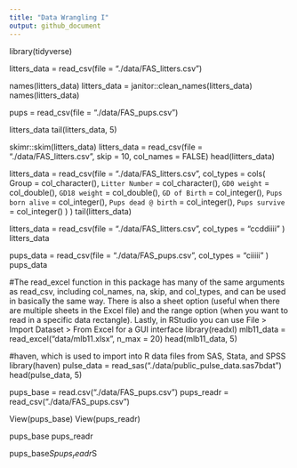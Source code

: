 ```yaml
---
title: "Data Wrangling I"
output: github_document
---
```


library(tidyverse)

litters_data = read_csv(file = "./data/FAS_litters.csv")

names(litters_data)
litters_data = janitor::clean_names(litters_data)
names(litters_data)

pups = read_csv(file = "./data/FAS_pups.csv")

litters_data
tail(litters_data, 5)

skimr::skim(litters_data)
litters_data = read_csv(file = "./data/FAS_litters.csv",
  skip = 10, col_names = FALSE)
head(litters_data)

litters_data = read_csv(file = "./data/FAS_litters.csv",
  col_types = cols(
    Group = col_character(),
    `Litter Number` = col_character(),
    `GD0 weight` = col_double(),
    `GD18 weight` = col_double(),
    `GD of Birth` = col_integer(),
    `Pups born alive` = col_integer(),
    `Pups dead @ birth` = col_integer(),
    `Pups survive` = col_integer()
  )
)
tail(litters_data)

litters_data = read_csv(file = "./data/FAS_litters.csv",
  col_types = "ccddiiii"
)
litters_data

pups_data = read_csv(file = "./data/FAS_pups.csv",
  col_types = "ciiiii"
)
pups_data

#The read_excel function in this package has many of the same arguments as read_csv, including col_names, na, skip, and col_types, and can be used in basically the same way. There is also a sheet option (useful when there are multiple sheets in the Excel file) and the range option (when you want to read in a specific data rectangle). Lastly, in RStudio you can use File > Import Dataset > From Excel for a GUI interface
library(readxl)
mlb11_data = read_excel("data/mlb11.xlsx", n_max = 20)
head(mlb11_data, 5)

#haven, which is used to import into R data files from SAS, Stata, and SPSS
library(haven) 
pulse_data = read_sas("./data/public_pulse_data.sas7bdat")
head(pulse_data, 5)

pups_base = read.csv("./data/FAS_pups.csv")
pups_readr = read_csv("./data/FAS_pups.csv")

View(pups_base)
View(pups_readr)

pups_base
pups_readr

pups_base$S
pups_readr$S

